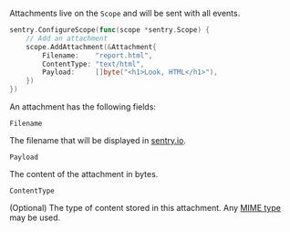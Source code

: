 Attachments live on the `Scope` and will be sent with all events.

```go
sentry.ConfigureScope(func(scope *sentry.Scope) {
	// Add an attachment
	scope.AddAttachment(&Attachment{
		Filename:    "report.html",
		ContentType: "text/html",
		Payload:     []byte("<h1>Look, HTML</h1>"),
	})
})
```

An attachment has the following fields:

`Filename`

The filename that will be displayed in [sentry.io](https://sentry.io).

`Payload`

The content of the attachment in bytes.

`ContentType`

(Optional) The type of content stored in this attachment. Any [MIME
type](https://www.iana.org/assignments/media-types/media-types.xhtml) may be
used.

